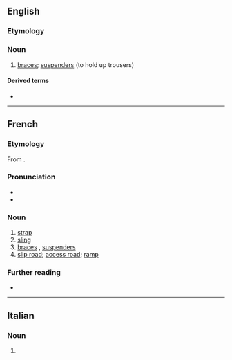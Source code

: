 ==English==

===Etymology===
{{etyl|fr|en}}

===Noun===
{{en-noun}}

# {{lb|en|dated|mostly|plural}} [[braces]]; [[suspenders]] (to hold up trousers)

====Derived terms====
* {{l|en|bretelled}}

----

==French==

===Etymology===
From {{etyl|goh|fr}} {{m|goh|brittil}}.

===Pronunciation===
* {{IPA|/bʁətɛl/|lang=fr}}
* {{audio|Fr-bretelle.ogg|Audio|lang=fr}}

===Noun===
{{fr-noun|f}}

# [[strap]]
# [[sling]]
# [[braces]] {{gloss|UK}}, [[suspenders]] {{gloss|US}}
# [[slip road]]; [[access road]]; [[ramp]]

===Further reading===
* {{R:TLFi}}

----

==Italian==

===Noun===
{{head|it|noun plural form|g=f}}

# {{plural of|bretella|lang=it}}